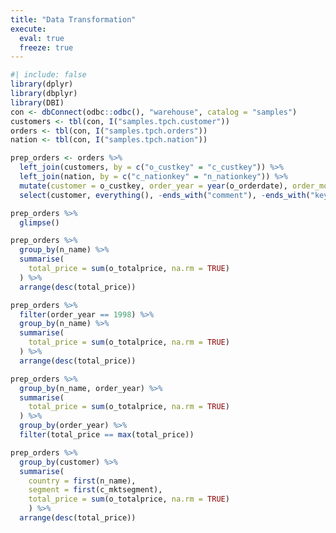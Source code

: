 ```yaml
---
title: "Data Transformation"
execute: 
  eval: true
  freeze: true
---
```



```r
#| include: false
library(dplyr)
library(dbplyr)
library(DBI)
con <- dbConnect(odbc::odbc(), "warehouse", catalog = "samples")
customers <- tbl(con, I("samples.tpch.customer"))
orders <- tbl(con, I("samples.tpch.orders"))
nation <- tbl(con, I("samples.tpch.nation"))
```

```r
prep_orders <- orders %>% 
  left_join(customers, by = c("o_custkey" = "c_custkey")) %>% 
  left_join(nation, by = c("c_nationkey" = "n_nationkey")) %>% 
  mutate(customer = o_custkey, order_year = year(o_orderdate), order_month = month(o_orderdate)) %>% 
  select(customer, everything(), -ends_with("comment"), -ends_with("key"), -c_name, -c_address, -o_clerk, -c_phone, -c_acctbal) 
```

```r
prep_orders %>% 
  glimpse()
```
```r
prep_orders %>% 
  group_by(n_name) %>% 
  summarise(
    total_price = sum(o_totalprice, na.rm = TRUE)
  ) %>% 
  arrange(desc(total_price))
```


```r
prep_orders %>% 
  filter(order_year == 1998) %>% 
  group_by(n_name) %>% 
  summarise(
    total_price = sum(o_totalprice, na.rm = TRUE)
  ) %>% 
  arrange(desc(total_price))
```

```r
prep_orders %>% 
  group_by(n_name, order_year) %>% 
  summarise(
    total_price = sum(o_totalprice, na.rm = TRUE)
  ) %>% 
  group_by(order_year) %>% 
  filter(total_price == max(total_price))
```

```r
prep_orders %>% 
  group_by(customer) %>% 
  summarise(
    country = first(n_name), 
    segment = first(c_mktsegment),
    total_price = sum(o_totalprice, na.rm = TRUE)
    ) %>% 
  arrange(desc(total_price))
```

